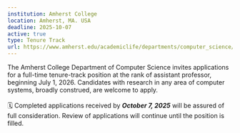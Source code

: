 ```yaml
---
institution: Amherst College
location: Amherst, MA. USA
deadline: 2025-10-07
active: true
type: Tenure Track
url: https://www.amherst.edu/academiclife/departments/computer_science/csjob20
---
```


The Amherst College Department of Computer Science invites applications for a full-time tenure-track position at the rank of assistant professor, beginning July 1, 2026.  Candidates with research in any area of computer systems, broadly construed, are welcome to apply.
<br><br>
🗓️ Completed applications received by ***October 7, 2025*** will be assured of full consideration. Review of applications will continue until the position is filled.
